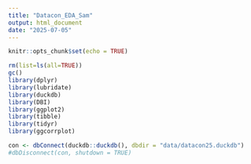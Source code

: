 ```yaml
---
title: "Datacon_EDA_Sam"
output: html_document
date: "2025-07-05"
---
```


```r
knitr::opts_chunk$set(echo = TRUE)
```

```r
rm(list=ls(all=TRUE))
gc()
library(dplyr)
library(lubridate)
library(duckdb)
library(DBI)
library(ggplot2)
library(tibble)
library(tidyr)
library(ggcorrplot)

con <- dbConnect(duckdb::duckdb(), dbdir = "data/datacon25.duckdb")
#dbDisconnect(con, shutdown = TRUE)
```
